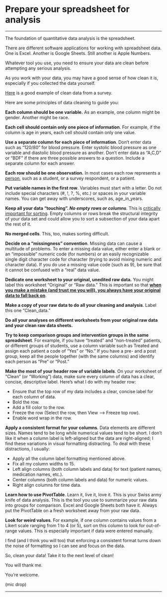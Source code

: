 # Prepare your spreadsheet for analysis {.unnumbered}

------------------------------------------------------------------------

The foundation of quantitative data analysis is the spreadsheet.

There are different software applications for working with spreadsheet data. One is Excel. Another is Google Sheets. Still another is Apple Numbers.

Whatever tool you use, you need to ensure your data are clean before attempting any serious analysis.

As you work with your data, you may have a good sense of how clean it is, especially if you collected the data yourself.

[Here](https://docs.google.com/spreadsheets/d/1iqi0CMqZEsGZ2m96q0U4SZ27p5Hr_nkDb8XW1IhrdF0/edit?usp=sharing) is a good example of clean data from a survey.

Here are some principles of data cleaning to guide you:

**Each column should be one variable.** As an example, one column might be gender. Another might be race.

**Each cell should contain only one piece of information**. For example, if the column is age in years, each cell should contain only one value.

**Use a separate column for each piece of information**. Don't enter data such as "120/80" for blood pressure. Enter systolic blood pressure as one variable and diastolic blood pressure as another. Don't enter data as "A,C,D" or "BDF" if there are three possible answers to a question. Include a separate column for each answer.

**Each row should be one observation.** In most cases each row represents a [person]{.underline}, such as a student, or a survey respondent, or a patient.

**Put variable names in the first row**. Variables must start with a letter. Do not include special characters (#, !, ?, %, etc.) or spaces in your variable names. You can get away with underscores, such as, age_in_years.

**Keep all your data "touching". *No empty rows or columns***. This is [critically important for sorting]{.underline}. Empty columns or rows break the structural integrity of your data set and could allow you to sort a subsection of your data apart the rest of it.

**No merged cells**. This, too, makes sorting difficult.

**Decide on a "missingness" convention**. Missing data can cause a multitude of problems. To enter a missing data value, either enter a blank or an "impossible" numeric code (for numbers) or an easily recognizable single digit character code for character (trying to avoid mixing numeric and character data). If you do use a missing value code (such as 9), be sure that it cannot be confused with a "real" data value.

**Dedicate one worksheet to your original, unedited raw data.** You might label this worksheet "Original" or "Raw data." This is important so that [**when you make a mistake (and trust me you will), you always have your original data to fall back on**]{.underline}.

**Make a copy of your raw data to do all your cleaning and analysis**. Label this one "Clean_data."

**Do all your analyses on different worksheets from your original raw data and your clean raw data sheets.**

**Try to keep comparison groups and intervention groups in the same spreadsheet**. For example, if you have "treated" and "non-treated" patients, or different groups of students, use a column variable such as Treated and assign each patient a code of "Yes" or "No." If you have a pre- and a post group, keep all the people together (with the same columns) and identify each person as "Pre" or "Post."

**Make the most of your header row of variable labels**. On your worksheet of "Clean" (or "Working") data, make sure every column of data has a clear, concise, descriptive label. Here's what I do with my header row:

-   Ensure that the top row of my data includes a clear, concise label for each column of data.
-   Bold the row.
-   Add a fill color to the row.
-   Freeze the row (Select the row, then View --\> Freeze top row).
-   Enable word wrap in the row.

**Apply a consistent format for your columns**. Data elements are different sizes. Names tend to be long while numerical values tend to be short. I don't like it when a column label is left-aligned but the data are right-aligned; I find these variations in visual formatting distracting. To deal with these distractions, I usually:

-   Apply all the column label formatting mentioned above.
-   Fix all my column widths to 15.
-   Left align columns (both column labels and data) for text (patient names, medication names, etc.).
-   Center columns (both column labels and data) for numeric values.
-   Right align columns for time data.

**Learn how to use PivotTable**. Learn it, live it, love it. This is your Swiss army knife of data analysis. This is the tool you use to summarize your raw data into groups for comparison. Excel and Google Sheets both have it. Always put the PivotTable on a fresh worksheet away from your raw data.

**Look for weird values**. For example, if one column contains values from a Likert scale ranging from 1 to 4 (or 5), sort on this column to look for out-of-range values. This is especially important if data were entered manually.

I find (and I think you will too) that enforcing a consistent format turns down the noise of formatting so I can see and focus on the data.

So, clean your data! Take it to the next level of clean!

You will thank me.

You're welcome.

(mic drop)

------------------------------------------------------------------------
